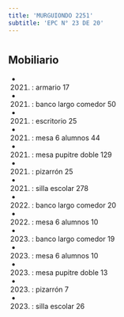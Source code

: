 ```yaml
---
title: 'MURGUIONDO 2251'
subtitle: 'EPC N° 23 DE 20'
---
```


#


## Mobiliario

*  (2021) : armario 17 

*  (2021) : banco largo comedor 50 

*  (2021) : escritorio 25 

*  (2021) : mesa 6 alumnos 44 

*  (2021) : mesa pupitre doble 129 

*  (2021) : pizarrón 25 

*  (2021) : silla escolar 278 

*  (2022) : banco largo comedor 20 

*  (2022) : mesa 6 alumnos 10 

*  (2023) : banco largo comedor 19 

*  (2023) : mesa 6 alumnos 10 

*  (2023) : mesa pupitre doble 13 

*  (2023) : pizarrón 7 

*  (2023) : silla escolar 26 



